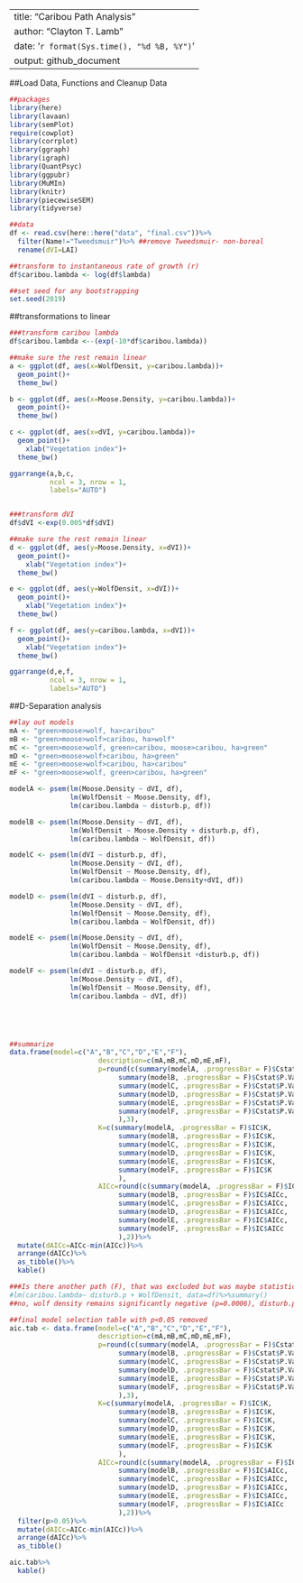 
---
title: "Caribou Path Analysis"
author: "Clayton T. Lamb"
date: '`r format(Sys.time(), "%d %B, %Y")`'
output: github_document
---

##Load Data, Functions and Cleanup Data
```r
##packages
library(here)
library(lavaan)
library(semPlot)
require(cowplot)
library(corrplot)
library(ggraph)
library(igraph)
library(QuantPsyc)
library(ggpubr)
library(MuMIn)
library(knitr)
library(piecewiseSEM)
library(tidyverse)

##data
df <- read.csv(here::here("data", "final.csv"))%>%
  filter(Name!="Tweedsmuir")%>% ##remove Tweedsmuir- non-boreal
  rename(dVI=LAI)

##transform to instantaneous rate of growth (r)
df$caribou.lambda <- log(df$lambda)

##set seed for any bootstrapping
set.seed(2019)
```




##transformations to linear
```r
###transform caribou lambda
df$caribou.lambda <--(exp(-10*df$caribou.lambda))

##make sure the rest remain linear 
a <- ggplot(df, aes(x=WolfDensit, y=caribou.lambda))+
  geom_point()+
  theme_bw()

b <- ggplot(df, aes(x=Moose.Density, y=caribou.lambda))+
  geom_point()+
  theme_bw()

c <- ggplot(df, aes(x=dVI, y=caribou.lambda))+
  geom_point()+
    xlab("Vegetation index")+
  theme_bw()

ggarrange(a,b,c,
          ncol = 3, nrow = 1,
          labels="AUTO")


###transform dVI
df$dVI <-exp(0.005*df$dVI)

##make sure the rest remain linear
d <- ggplot(df, aes(y=Moose.Density, x=dVI))+
  geom_point()+
    xlab("Vegetation index")+
  theme_bw()

e <- ggplot(df, aes(y=WolfDensit, x=dVI))+
  geom_point()+
    xlab("Vegetation index")+
  theme_bw()

f <- ggplot(df, aes(y=caribou.lambda, x=dVI))+
  geom_point()+
    xlab("Vegetation index")+
  theme_bw()

ggarrange(d,e,f,
          ncol = 3, nrow = 1,
          labels="AUTO")
```




##D-Separation analysis
```r

##lay out models
mA <- "green>moose>wolf, ha>caribou"
mB <- "green>moose>wolf>caribou, ha>wolf"
mC <- "green>moose>wolf, green>caribou, moose>caribou, ha>green"
mD <- "green>moose>wolf>caribou, ha>green"
mE <- "green>moose>wolf>caribou, ha>caribou"
mF <- "green>moose>wolf, green>caribou, ha>green"

modelA <- psem(lm(Moose.Density ~ dVI, df),
               lm(WolfDensit ~ Moose.Density, df),
               lm(caribou.lambda ~ disturb.p, df))

modelB <- psem(lm(Moose.Density ~ dVI, df),
               lm(WolfDensit ~ Moose.Density + disturb.p, df),
               lm(caribou.lambda ~ WolfDensit, df))

modelC <- psem(lm(dVI ~ disturb.p, df),
               lm(Moose.Density ~ dVI, df),
               lm(WolfDensit ~ Moose.Density, df),
               lm(caribou.lambda ~ Moose.Density+dVI, df))

modelD <- psem(lm(dVI ~ disturb.p, df),
               lm(Moose.Density ~ dVI, df),
               lm(WolfDensit ~ Moose.Density, df),
               lm(caribou.lambda ~ WolfDensit, df))

modelE <- psem(lm(Moose.Density ~ dVI, df),
               lm(WolfDensit ~ Moose.Density, df),
               lm(caribou.lambda ~ WolfDensit +disturb.p, df))

modelF <- psem(lm(dVI ~ disturb.p, df),
               lm(Moose.Density ~ dVI, df),
               lm(WolfDensit ~ Moose.Density, df),
               lm(caribou.lambda ~ dVI, df))





##summarize
data.frame(model=c("A","B","C","D","E","F"),
                      description=c(mA,mB,mC,mD,mE,mF),
                      p=round(c(summary(modelA, .progressBar = F)$Cstat$P.Value,
                           summary(modelB, .progressBar = F)$Cstat$P.Value,
                           summary(modelC, .progressBar = F)$Cstat$P.Value,
                           summary(modelD, .progressBar = F)$Cstat$P.Value,
                           summary(modelE, .progressBar = F)$Cstat$P.Value,
                           summary(modelF, .progressBar = F)$Cstat$P.Value
                           ),3),
                      K=c(summary(modelA, .progressBar = F)$IC$K,
                           summary(modelB, .progressBar = F)$IC$K,
                           summary(modelC, .progressBar = F)$IC$K,
                           summary(modelD, .progressBar = F)$IC$K,
                           summary(modelE, .progressBar = F)$IC$K,
                           summary(modelF, .progressBar = F)$IC$K
                           ),
                      AICc=round(c(summary(modelA, .progressBar = F)$IC$AICc,
                           summary(modelB, .progressBar = F)$IC$AICc,
                           summary(modelC, .progressBar = F)$IC$AICc,
                           summary(modelD, .progressBar = F)$IC$AICc,
                           summary(modelE, .progressBar = F)$IC$AICc,
                           summary(modelF, .progressBar = F)$IC$AICc
                           ),2))%>%
  mutate(dAICc=AICc-min(AICc))%>%
  arrange(dAICc)%>%
  as_tibble()%>%
  kable()

###Is there another path (F), that was excluded but was maybe statistically important?
#lm(caribou.lambda~ disturb.p + WolfDensit, data=df)%>%summary() 
##no, wolf density remains significantly negative (p=0.0006), disturb.p has no effect (p=0.58)

##final model selection table with p<0.05 removed
aic.tab <- data.frame(model=c("A","B","C","D","E","F"),
                      description=c(mA,mB,mC,mD,mE,mF),
                      p=round(c(summary(modelA, .progressBar = F)$Cstat$P.Value,
                           summary(modelB, .progressBar = F)$Cstat$P.Value,
                           summary(modelC, .progressBar = F)$Cstat$P.Value,
                           summary(modelD, .progressBar = F)$Cstat$P.Value,
                           summary(modelE, .progressBar = F)$Cstat$P.Value,
                           summary(modelF, .progressBar = F)$Cstat$P.Value
                           ),3),
                      K=c(summary(modelA, .progressBar = F)$IC$K,
                           summary(modelB, .progressBar = F)$IC$K,
                           summary(modelC, .progressBar = F)$IC$K,
                           summary(modelD, .progressBar = F)$IC$K,
                           summary(modelE, .progressBar = F)$IC$K,
                           summary(modelF, .progressBar = F)$IC$K
                           ),
                      AICc=round(c(summary(modelA, .progressBar = F)$IC$AICc,
                           summary(modelB, .progressBar = F)$IC$AICc,
                           summary(modelC, .progressBar = F)$IC$AICc,
                           summary(modelD, .progressBar = F)$IC$AICc,
                           summary(modelE, .progressBar = F)$IC$AICc,
                           summary(modelF, .progressBar = F)$IC$AICc
                           ),2))%>%
  filter(p>0.05)%>%
  mutate(dAICc=AICc-min(AICc))%>%
  arrange(dAICc)%>%
  as_tibble()

aic.tab%>%
  kable()
```

